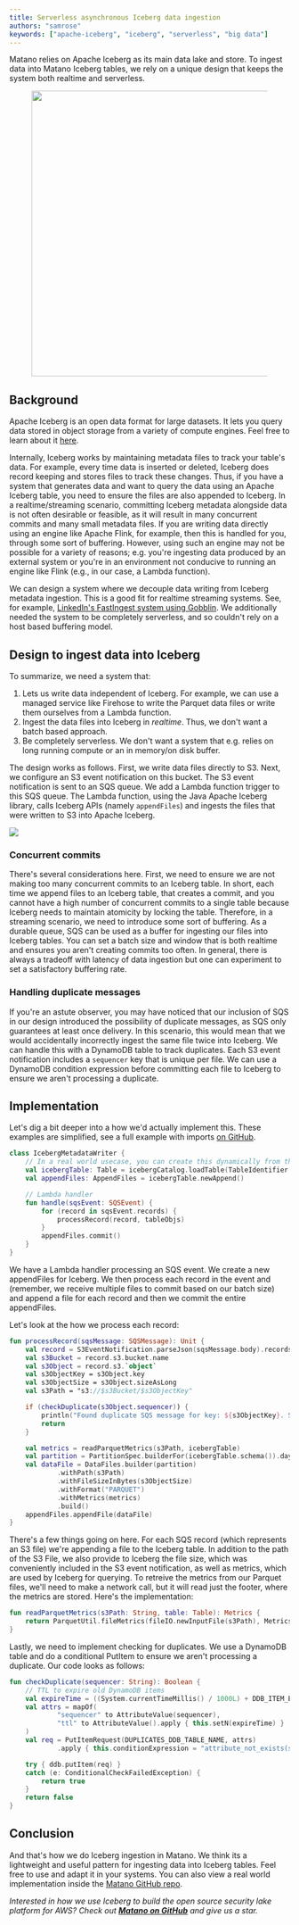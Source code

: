 ```yaml
---
title: Serverless asynchronous Iceberg data ingestion
authors: "samrose"
keywords: ["apache-iceberg", "iceberg", "serverless", "big data"]
---
```



<head>
  <meta property="og:image" content={"https://matano.dev/" + coverImg} />
  <meta name="twitter:card" content="summary_large_image" />
  <meta name="twitter:creator" content="@AhmedSamrose" />
</head>

Matano relies on Apache Iceberg as its main data lake and store. To ingest data into Matano Iceberg tables, we rely on a unique design that keeps the system both realtime and serverless.

<!-- truncate -->

<figure align="center">
  <img width="512px" src={coverImg} />
</figure>

## Background

Apache Iceberg is an open data format for large datasets. It lets you query data stored in object storage from a variety of compute engines. Feel free to learn about it [here](https://iceberg.apache.org).

Internally, Iceberg works by maintaining metadata files to track your table's data. For example, every time data is inserted or deleted, Iceberg does record keeping and stores files to track these changes. Thus, if you have a system that generates data and want to query the data using an Apache Iceberg table, you need to ensure the files are also appended to Iceberg. In a realtime/streaming scenario, committing Iceberg metadata alongside data is not often desirable or feasible, as it will result in many concurrent commits and many small metadata files. If you are writing data directly using an engine like Apache Flink, for example, then this is handled for you, through some sort of buffering. However, using such an engine may not be possible for a variety of reasons; e.g. you're ingesting data produced by an external system or you're in an environment not conducive to running an engine like Flink (e.g., in our case, a Lambda function).

We can design a system where we decouple data writing from Iceberg metadata ingestion. This is a good fit for realtime streaming systems. See, for example, [LinkedIn's FastIngest system using Gobblin][1]. We additionally needed the system to be completely serverless, and so couldn't rely on a host based buffering model.

## Design to ingest data into Iceberg

To summarize, we need a system that:

1. Lets us write data independent of Iceberg. For example, we can use a managed service like Firehose to write the Parquet data files or write them ourselves from a Lambda function.
2. Ingest the data files into Iceberg in _realtime_. Thus, we don't want a batch based approach.
3. Be completely serverless. We don't want a system that e.g. relies on long running compute or an in memory/on disk buffer.

The design works as follows. First, we write data files directly to S3. Next, we configure an S3 event notification on this bucket. The S3 event notification is sent to an SQS queue. We add a Lambda function trigger to this SQS queue. The Lambda function, using the Java Apache Iceberg library, calls Iceberg APIs (namely `appendFiles`) and ingests the files that were written to S3 into Apache Iceberg.

![](./arch.png)

### Concurrent commits

There's several considerations here. First, we need to ensure we are not making too many concurrent commits to an Iceberg table. In short, each time we append files to an Iceberg table, that creates a commit, and you cannot have a high number of concurrent commits to a single table because Iceberg needs to maintain atomicity by locking the table. Therefore, in a streaming scenario, we need to introduce some sort of buffering. As a durable queue, SQS can be used as a buffer for ingesting our files into Iceberg tables. You can set a batch size and window that is both realtime and ensures you aren't creating commits too often. In general, there is always a tradeoff with latency of data ingestion but one can experiment to set a satisfactory buffering rate.

### Handling duplicate messages

If you're an astute observer, you may have noticed that our inclusion of SQS in our design introduced the possibility of duplicate messages, as SQS only guarantees at least once delivery. In this scenario, this would mean that we would accidentally incorrectly ingest the same file twice into Iceberg. We can handle this with a DynamoDB table to track duplicates. Each S3 event notification includes a `sequencer` key that is unique per file. We can use a DynamoDB condition expression before committing each file to Iceberg to ensure we aren't processing a duplicate.

## Implementation

Let's dig a bit deeper into a how we'd actually implement this. These examples are simplified, see a full example with imports [on GitHub][2].

```kotlin
class IcebergMetadataWriter {
    // In a real world usecase, you can create this dynamically from the data.
    val icebergTable: Table = icebergCatalog.loadTable(TableIdentifier.of(Namespace.of(NAMESPACE), TABLE_NAME))
    val appendFiles: AppendFiles = icebergTable.newAppend()

    // Lambda handler
    fun handle(sqsEvent: SQSEvent) {
        for (record in sqsEvent.records) {
            processRecord(record, tableObjs)
        }
        appendFiles.commit()
    }
}
```

We have a Lambda handler processing an SQS event. We create a new appendFiles for Iceberg. We then process each record in the event and (remember, we receive multiple files to commit based on our batch size) and append a file for each record and then we commit the entire appendFiles.

Let's look at the how we process each record:

```kotlin
fun processRecord(sqsMessage: SQSMessage): Unit {
    val record = S3EventNotification.parseJson(sqsMessage.body).records[0]
    val s3Bucket = record.s3.bucket.name
    val s3Object = record.s3.`object`
    val s3ObjectKey = s3Object.key
    val s3ObjectSize = s3Object.sizeAsLong
    val s3Path = "s3://$s3Bucket/$s3ObjectKey"

    if (checkDuplicate(s3Object.sequencer)) {
        println("Found duplicate SQS message for key: ${s3ObjectKey}. Skipping...")
        return
    }

    val metrics = readParquetMetrics(s3Path, icebergTable)
    val partition = PartitionSpec.builderFor(icebergTable.schema()).day(TIMESTAMP_COLUMN_NAME).build()
    val dataFile = DataFiles.builder(partition)
            .withPath(s3Path)
            .withFileSizeInBytes(s3ObjectSize)
            .withFormat("PARQUET")
            .withMetrics(metrics)
            .build()
    appendFiles.appendFile(dataFile)
}
```

There's a few things going on here. For each SQS record (which represents an S3 file) we're appending a file to the Iceberg table. In addition to the path of the S3 File, we also provide to Iceberg the file size, which was conveniently included in the S3 event notification, as well as metrics, which are used by Iceberg for querying. To retreive the metrics from our Parquet files, we'll need to make a network call, but it will read just the footer, where the metrics are stored. Here's the implementation:

```kotlin
fun readParquetMetrics(s3Path: String, table: Table): Metrics {
    return ParquetUtil.fileMetrics(fileIO.newInputFile(s3Path), MetricsConfig.forTable(table))
}
```

Lastly, we need to implement checking for duplicates. We use a DynamoDB table and do a conditional PutItem to ensure we aren't processing a duplicate. Our code looks as follows:

```kotlin
fun checkDuplicate(sequencer: String): Boolean {
    // TTL to expire old DynamoDB items
    val expireTime = ((System.currentTimeMillis() / 1000L) + DDB_ITEM_EXPIRE_SECONDS).toString()
    val attrs = mapOf(
            "sequencer" to AttributeValue(sequencer),
            "ttl" to AttributeValue().apply { this.setN(expireTime) }
    )
    val req = PutItemRequest(DUPLICATES_DDB_TABLE_NAME, attrs)
            .apply { this.conditionExpression = "attribute_not_exists(sequencer)" }

    try { ddb.putItem(req) }
    catch (e: ConditionalCheckFailedException) {
        return true
    }
    return false
}
```

## Conclusion

And that's how we do Iceberg ingestion in Matano. We think its a lightweight and useful pattern for ingesting data into Iceberg tables. Feel free to use and adapt it in your systems. You can also view a real world implementation inside the [Matano GitHub repo][2].

<p style={{fontSize:"20px"}}>

_Interested in how we use Iceberg to build the open source security lake platform for AWS? Check out [**Matano on GitHub**](https://github.com/matanolabs/matano) and give us a star._

</p>

[1]: https://engineering.linkedin.com/blog/2021/fastingest-low-latency-gobblin
[2]: https://github.com/matanolabs/matano/blob/main/lib/java/matano/iceberg_metadata/src/main/kotlin/com/matano/iceberg/IcebergMetadataWriter.kt
